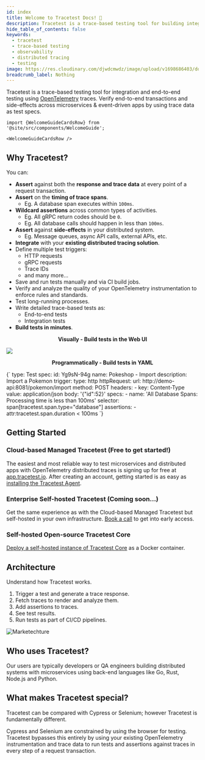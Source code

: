 ```yaml
---
id: index
title: Welcome to Tracetest Docs! 👋
description: Tracetest is a trace-based testing tool for building integration and end-to-end tests in minutes using your OpenTelemetry traces. Assert against your trace data at every point of a request transaction.
hide_table_of_contents: false
keywords:
  - tracetest
  - trace-based testing
  - observability
  - distributed tracing
  - testing
image: https://res.cloudinary.com/djwdcmwdz/image/upload/v1698686403/docs/Blog_Thumbnail_14_rsvkmo.jpg
breadcrumb_label: Nothing
---
```



Tracetest is a trace-based testing tool for integration and end-to-end testing using [OpenTelemetry](https://opentelemetry.io/) traces. Verify end-to-end transactions and side-effects across microservices & event-driven apps by using trace data as test specs.

```mdx-code-block
import {WelcomeGuideCardsRow} from '@site/src/components/WelcomeGuide';

<WelcomeGuideCardsRow />
```

## Why Tracetest?

You can:

- **Assert** against both the **response and trace data** at every point of a request transaction.
- **Assert** on the **timing of trace spans**.
  - Eg. A database span executes within `100ms`.
- **Wildcard assertions** across common types of activities.
  - Eg. All gRPC return codes should be `0`.
  - Eg. All database calls should happen in less than `100ms`.
- **Assert** against **side-effects** in your distributed system.
  - Eg. Message queues, async API calls, external APIs, etc.
- **Integrate** with your **existing distributed tracing solution**.
- Define multiple test triggers:
  - HTTP requests
  - gRPC requests
  - Trace IDs
  - and many more...
- Save and run tests manually and via CI build jobs.
- Verify and analyze the quality of your OpenTelemetry instrumentation to enforce rules and standards.
- Test long-running processes.
- Write detailed trace-based tests as:
  - End-to-end tests
  - Integration tests
- **Build tests in minutes**.

<div className="row">
  <div className="col col--12 margin-bottom--lg">
    <div>
      <div className="card__body">
        <p align="center">
          <b>Visually - Build tests in the Web UI</b>
        </p>
      </div>
      <div className="card__footer">
        <img src="https://res.cloudinary.com/djwdcmwdz/image/upload/v1688476657/docs/screely-1688476653521_omxe4r.png" />
      </div>
    </div>
  </div>
  <div className="col col--12 margin-bottom--lg">
    <div>
      <div className="card__body">
        <p align="center">
          <b>Programmatically - Build tests in YAML</b>
        </p>
      </div>
      <div className="card__footer">
        <CodeBlock
          language="yaml"
        >
        {`
    type: Test
    spec:
      id: Yg9sN-94g
      name: Pokeshop - Import
      description: Import a Pokemon
      trigger:
        type: http
        httpRequest:
          url: http://demo-api:8081/pokemon/import
          method: POST
          headers:
          - key: Content-Type
            value: application/json
          body: '{"id":52}'
      specs:
      - name: 'All Database Spans: Processing time is less than 100ms'
        selector: span[tracetest.span.type="database"]
        assertions:
        - attr:tracetest.span.duration < 100ms
        `}
        </CodeBlock> 
      </div>
    </div>
  </div>
</div>

## Getting Started

### Cloud-based Managed Tracetest (Free to get started!)

The easiest and most reliable way to test microservices and distributed apps with OpenTelemetry distributed traces is signing up for free at [app.tracetest.io](https://app.tracetest.io/). After creating an account, getting started is as easy as [installing the Tracetest Agent](/getting-started/installation).

### Enterprise Self-hosted Tracetest (Coming soon...)

Get the same experience as with the Cloud-based Managed Tracetest but self-hosted in your own infrastructure. [Book a call](https://dub.sh/tracetest-demo) to get into early access.

### Self-hosted Open-source Tracetest Core

[Deploy a self-hosted instance of Tracetest Core](/core/getting-started/installation) as a Docker container.

## Architecture

Understand how Tracetest works.

1. Trigger a test and generate a trace response.
2. Fetch traces to render and analyze them.
3. Add assertions to traces.
4. See test results.
5. Run tests as part of CI/CD pipelines.

![Marketechture](https://res.cloudinary.com/djwdcmwdz/image/upload/v1686654113/docs/tracetest-marketechture-jun12-v3_ffj2e2.png)

## Who uses Tracetest?

Our users are typically developers or QA engineers building distributed systems with microservices using back-end languages like Go, Rust, Node.js and Python.

## What makes Tracetest special?

Tracetest can be compared with Cypress or Selenium; however Tracetest is fundamentally different.

Cypress and Selenium are constrained by using the browser for testing. Tracetest bypasses this entirely by using your existing OpenTelemetry instrumentation and trace data to run tests and assertions against traces in every step of a request transaction.
